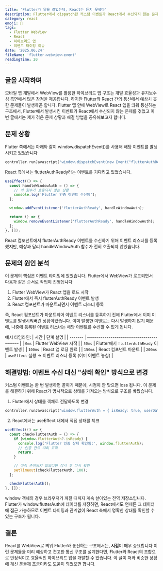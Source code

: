 ```yaml
---
title: 'Flutter가 말을 걸었는데, React는 듣지 못했다'
description: Flutter에서 dispatch한 커스텀 이벤트가 React에서 수신되지 않는 문제, 원인은 바로 ‘타이밍’
category: react
emoji: 📡
tags:
  - Flutter WebView
  - React
  - 하이브리드 앱
  - 이벤트 타이밍 이슈
date: '2025.06.24'
fileName: 'flutter-webview-event'
readingTime: 20
---
```


## 글을 시작하며

모바일 앱 개발에서 WebView를 활용한 하이브리드 앱 구조는 개발 효율성과 유지보수성 측면에서 많은 장점을 제공합니다. 하지만 Flutter와 React 간의 통신에서 예상치 못한 문제들이 발생하곤 합니다.
Flutter 앱 안에 WebView로 React 앱을 띄워 통신하는 구조에서, Flutter에서 발생시킨 이벤트가 React에서 수신되지 않는 문제를 겪었고
이번 글에서는 제가 겪은 문제 상황과 해결 방법을 공유해보고자 합니다.

## 문제 상황

Flutter 쪽에서는 아래와 같이 window.dispatchEvent()를 사용해 해당 이벤트를 발생시키고 있었습니다

```dart
controller.runJavascript('window.dispatchEvent(new Event("flutterAuthReady"));');
```

React 측에서는 flutterAuthReady라는 이벤트를 기다리고 있었습니다.

```jsx
useEffect(() => {
  const handleWindowAuth = () => {
    // 이 함수가 호출되지 않는 상황
    console.log('Flutter 인증 이벤트 수신됨');
  };

  window.addEventListener('flutterAuthReady', handleWindowAuth);

  return () => {
    window.removeEventListener('flutterAuthReady', handleWindowAuth);
  };
}, []);
```

React 컴포넌트에서 flutterAuthReady 이벤트를 수신하기 위해 이벤트 리스너를 등록했지만, 예상과 달리 handleWindowAuth 함수가 전혀 호출되지 않았습니다.

## 문제의 원인 분석

이 문제의 핵심은 이벤트 타이밍에 있었습니다. Flutter에서 WebView가 로드되면서 다음과 같은 순서로 작업이 진행됩니다

1. Flutter WebView가 React 앱을 로드 시작
2. Flutter에서 즉시 flutterAuthReady 이벤트 발생
3. React 컴포넌트가 마운트되면서 이벤트 리스너 등록

즉, React 컴포넌트가 마운트되어 이벤트 리스너를 등록하기 전에 Flutter에서 이미 이벤트를 발생시켜버린 상황이었습니다. 이미 발생한 이벤트는 다시 발생하지 않기 때문에, 나중에 등록된 이벤트 리스너는 해당 이벤트를 수신할 수 없게 됩니다.

예시 타임라인:
| 시간 | 단계 설명 |
| ------- | ------------------------------------------- |
| `0ms` | Flutter WebView 시작 |
| `50ms` | Flutter에서 `flutterAuthReady` 이벤트 발생 |
| `100ms` | React 앱 로딩 완료 |
| `150ms` | React 컴포넌트 마운트 |
| `200ms` | `useEffect` 실행 → 이벤트 리스너 등록 (이미 이벤트 놓침) |

## 해결방법: 이벤트 수신 대신 "상태 확인" 방식으로 변경

커스텀 이벤트는 한 번 발생하면 끝이기 때문에, 시점이 안 맞으면 loss 됩니다.
이 문제를 해결하기 위해 React가 명시적으로 상태를 가져오는 방식으로 구조를 바꿨습니다.

1. Flutter에서 상태를 객체로 전달하도록 변경

```dart
controller.runJavascript('window.flutterAuth = { isReady: true, userData: {/* 사용자 데이터 */} }');
```

2. React에서는 useEffect 내에서 직접 상태를 체크

```jsx
useEffect(() => {
  const checkFlutterAuth = () => {
    if (window.flutterAuth?.isReady) {
      console.log('Flutter 인증 상태 확인됨:', window.flutterAuth);
      // 인증 완료 처리 로직
      return;
    }

    // 아직 준비되지 않았다면 잠시 후 다시 확인
    setTimeout(checkFlutterAuth, 100);
  };

  checkFlutterAuth();
}, []);
```

window 객체의 경우 브라우저가 꺼질 때까지 계속 살아있는 전역 저장소입니다. Flutter가 window.flutterAuth에 데이터를 저장하면, React에서도 언제든 그 데이터에 접근 가능하므로 이벤트 타이밍과 관계없이 React 측에서 명확한 상태를 확인할 수 있는 구조가 됩니다.

## 결론

React를 WebView로 띄워 Flutter와 통신하는 구조에서는, **시점**이 매우 중요합니다
이런 문제들을 미리 예상하고 견고한 통신 구조를 설계한다면, Flutter와 React의 조합으로 안정적이고 효율적인 하이브리드 앱을 개발할 수 있습니다.
이 글이 저와 비슷한 상황에 계신 분들께 조금이라도 도움이 되었으면 합니다.

